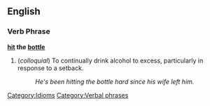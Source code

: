 ==English==

===Verb Phrase===
'''[[hit]] the [[bottle]]'''

# (''colloquial'') To continually drink alcohol to excess, particularly in response to a setback.
#: ''He's been hitting the bottle hard since his wife left him.''

[[Category:Idioms]]
[[Category:Verbal phrases]]